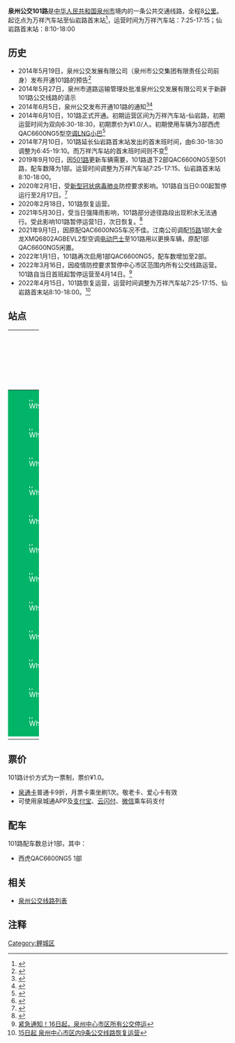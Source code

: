 {{Infobox Bus Route
| number=泉州公交101路<br>区内支线
| image=[[File:闽CYH672.jpg|300px]]
| operator=[[泉州市公交集团有限责任公司|泉州市公交集团有限责任公司]] 
| garage=江南公司
| length=8KM
| via=市中医院、海西汽车汽配城
| start=万祥汽车站
| end=仙岩路首末站
| level=万祥汽车站 7:25-17:15<br>仙岩路首末站 8:10-18:00
| frequency=60分钟
| vehicle=西虎QAC6600NG5
| Fare=一票制¥1.0
| bgcolor=#01B468
| fontcolor=white
}}
'''泉州公交101路'''是[[中华人民共和国|中华人民共和国]][[泉州市|泉州市]]境内的一条公共交通线路，全程8[[公里|公里]]。起讫点为万祥汽车站至仙岩路首末站<ref>{{Cite web |url=http://www.qzbus.cn/?action-category-catid-20 |title=线路查询 |accessdate=2016-07-10 |archive-date=2016-07-31 |archive-url=https://web.archive.org/web/20160731090630/http://www.qzbus.cn/?action-category-catid-20 |dead-url=no }}</ref>，运营时间为万祥汽车站：7:25-17:15；仙岩路首末站：8:10-18:00

== 历史 ==
*2014年5月19日，泉州公交发展有限公司（泉州市公交集团有限责任公司前身）发布开通101路的预告<ref>{{Cite web |url=http://www.qzwb.com/gb/content/2014-05/19/content_4853699.htm |title=101路公交支线下月10日开通 有效覆盖原先公交盲区 |access-date=2016-07-10 |archive-url=https://web.archive.org/web/20160317092803/http://www.qzwb.com/gb/content/2014-05/19/content_4853699.htm |archive-date=2016-03-17 |dead-url=yes }}</ref>
*2014年5月27日，泉州市道路运输管理处批准泉州公交发展有限公司关于新辟101路公交线路的请示
*2014年6月5日，泉州公交发布开通101路的通知<ref>{{Cite web |url=http://www.qzbus.cn/?action-viewnews-itemid-1118 |title=关于新辟101路公交线路的通知 |accessdate=2016-07-10 |archive-date=2019-03-04 |archive-url=https://web.archive.org/web/20190304120009/http://www.qzbus.cn/?action-viewnews-itemid-1118 |dead-url=no }}</ref><ref>{{Cite web |url=http://www.qzwb.com/gb/content/2014-06/06/content_4865762.htm |title=方便江南片区群众出行 鲤城首条公交支线 101路10日上路 |access-date=2016-07-10 |archive-url=https://web.archive.org/web/20160214174325/http://www.qzwb.com/gb/content/2014-06/06/content_4865762.htm |archive-date=2016-02-14 |dead-url=yes }}</ref>
*2014年6月10日，101路正式开通。初期运营区间为万祥汽车站-仙岩路，初期运营时间为双向6:30-18:30，初期票价为¥1.0/人。初期使用车辆为3部西虎QAC6600NG5型[[空调|空调]][[LNG|LNG]][[小巴|小巴]]<ref>{{Cite web |url=http://qz.fjsen.com/2014-06/07/content_14232307.htm |title=101路公交线路将开通 往返仙岩路站至万祥汽车站 |accessdate=2016-07-10 |archive-date=2019-03-04 |archive-url=https://web.archive.org/web/20190304120012/http://qz.fjsen.com/2014-06/07/content_14232307.htm |dead-url=no }}</ref>
*2014年7月10日，101路延长仙岩路首末站发出的首末班时间，由6:30-18:30调整为6:45-19:10。而万祥汽车站的首末班时间则不变<ref>{{Cite web |url=http://www.qzbus.cn/?action-viewnews-itemid-1145 |title=关于调整101路仙岩路公交首末站发车时间的通知 |accessdate=2016-07-10 |archive-date=2019-03-04 |archive-url=https://web.archive.org/web/20190304120009/http://www.qzbus.cn/?action-viewnews-itemid-1145 |dead-url=no }}</ref>
*2019年9月10日，因[[泉州公交501路|501路]]更新车辆需要，101路退下2部QAC6600NG5至501路，配车数降为1部。运营时间调整为万祥汽车站7:25-17:15、仙岩路首末站8:10-18:00。
*2020年2月1日，受[[2019新型冠状病毒|新型冠状病毒肺炎]]防控要求影响。101路自当日0:00起暂停运行至2月17日。<ref>{{Cite web |url=https://www.qztv.cn/index/News/detail/id/82616.html?spm=0.0.0.0.6VB7ZH |title=注意！泉州公交73条线路暂停运营！ |accessdate=2020-02-16 |archive-date=2020-02-16 |archive-url=https://web.archive.org/web/20200216113137/https://www.qztv.cn/index/News/detail/id/82616.html%3Fspm%3D0.0.0.0.6VB7ZH |dead-url=no }}</ref>
*2020年2月18日，101路恢复运营。
*2021年5月30日，受当日强降雨影响，101路部分途径路段出现积水无法通行。受此影响101路暂停运营1日，次日恢复。<ref>{{Cite web |url=http://www.mnw.cn/quanzhou/news/2438391.html |title=受暴雨影响 30日泉州10多条公交线路停运 |access-date=2021-07-17 |archive-date=2021-07-17 |archive-url=https://web.archive.org/web/20210717200739/http://www.mnw.cn/quanzhou/news/2438391.html |dead-url=no }}</ref>
*2021年9月1日，因原配QAC6600NG5车况不佳。江南公司调配[[泉州公交15路|15路]]1部大金龙XMQ6802AGBEVL2型空调[[电动巴士|电动巴士]]至101路用以更换车辆，原配1部QAC6600NG5闲置。
*2022年1月1日，101路再次启用1部QAC6600NG5，配车数增加至2部。
*2022年3月16日，因疫情防控要求暂停中心市区范围内所有公交线路运营。101路自当日首班起暂停运营至4月14日。<ref>[http://www.qztv.cn/index/News/detail/id/wq95wqbDnMKyd8KiwqzChnt0w5nChcKowoHDncKEdsOQwpjCgsOMcXA.html 紧急通知！16日起，泉州中心市区所有公交停运]</ref>
*2022年4月15日，101路恢复运营，运营时间调整为万祥汽车站7:25-17:15、仙岩路首末站8:10-18:00。<ref>[https://www.qzwb.com/gb/content/2022-04/14/content_7136914.htm 15日起 泉州中心市区内9条公交线路恢复运营]</ref>

== 站点 ==
{| width=100% class="wikitable" style="text-align: center;"
|- 
! width=5% colspan=3 | 路线
! colspan=2 width=25% | 所在地区、街道
! width=30% | 站点名
! width=30% | 备注
|- 
|style="border: 0px;background:#01B468;color:white;" | [[File:White_dot.svg|8px]]
|style="border: 0px;" |
|style="border: 0px;" |
| rowspan = 12 | [[鲤城区|鲤城区]]
| rowspan = 1 | 乌石路
| 万祥汽车站
| 起讫站
|-
|style="border: 0px;background:#01B468;color:white;" | [[File:White_dot.svg|8px]]
|style="border: 0px;" |
|style="border: 0px;" |
| rowspan = 2 | 南环路
| 樟崎村口
| 
|-
|style="border: 0px;background:#01B468;color:white;" | [[File:White_dot.svg|8px]]
|style="border: 0px;" |
|style="border: 0px;" |
| 洋仕村口
| 市中医院东
|-
|style="border: 0px;background:#01B468;color:white;" | [[File:White_dot.svg|8px]]
|style="border: 0px;" |
|style="border: 0px;" |
| rowspan = 2 | 池峰路
| 古店
| 
|-
|style="border: 0px;background:#01B468;color:white;" | [[File:White_dot.svg|8px]]
|style="border: 0px;" |
|style="border: 0px;" |
| 池峰路北段
| 
|-
|style="border: 0px;background:#01B468;color:white;" | [[File:White_dot.svg|8px]]
|style="border: 0px;" |
|style="border: 0px;" |
| rowspan = 2 | 江南大街
| 古店社区
| 原名 海西汽车汽配城
|-
|style="border: 0px;background:#01B468;color:white;" | [[File:White_dot.svg|8px]]
|style="border: 0px;" |
|style="border: 0px;" |
| 斗南路口
| 
|-
|style="border: 0px;background:#01B468;color:white;" | [[File:White_dot.svg|8px]]
|style="border: 0px;" |
|style="border: 0px;" |
| rowspan = 2 | 泰明街
| 泰明街东段
| 
|-
|style="border: 0px;background:#01B468;color:white;" | [[File:White_dot.svg|8px]]
|style="border: 0px;" |
|style="border: 0px;" |
| 泰明街西段
| 
|-
|style="border: 0px;background:#01B468;color:white;" | [[File:White_dot.svg|8px]]
|style="border: 0px;" |
|style="border: 0px;" |
| rowspan = 1 | 常泰路
| 常泰路北段
| 
|-
|style="border: 0px;background:#01B468;color:white;" | [[File:White_dot.svg|8px]]
|style="border: 0px;" |
|style="border: 0px;" |
| rowspan = 2 | 仙岩路
| 仙岩路口
| 
|-
|style="border: 0px;background:#01B468;color:white;" | [[File:White_dot.svg|8px]]
|style="border: 0px;" |
|style="border: 0px;" |
| 仙岩路首末站
| 起迄站
|-
|}

== 票价 ==
101路计价方式为一票制，票价¥1.0。
*[[泉通卡|泉通卡]]普通卡9折，月票卡乘坐刷1次。敬老卡、爱心卡有效
*可使用泉城通APP及[[支付宝|支付宝]]、[[云闪付|云闪付]]、[[微信|微信]]乘车码支付

== 配车 ==
101路配车数总计1部，其中：
*西虎QAC6600NG5  1部

{{gallery 
|width = 300
|height = 
|align = 
|lines = 1
|File:MIN-CYD270_in_the_No.101_bus_line_of_Zayton_bus.jpg|西虎QAC6600NG5<br>（2014.6 - 2021.8 / 2022.1 - ）
|File:闽CYH672.jpg|大金龙XMQ6802AGBEVL2<br>（2021.9 - 2021.12）
}}

== 相关 ==
*[[泉州公交线路列表|泉州公交线路列表]]
== 注释 ==
{{Reflist|25em}}

{{泉州公交线路列表}}
[[Category:鲤城区|Category:鲤城区]]